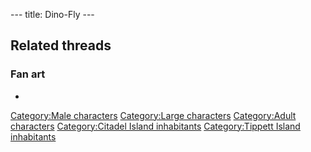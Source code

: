 ---
title: Dino-Fly
---

{{Character|
Name=Dino-Fly|
Image=DVDINO.jpg|
Race=Dino-Fly|
Gender=Male|
Size=Large|
Age=Adult}}

==Related threads==
===Fan art===
* {{thread|id=6222|title=For those interested to see what a cell-shaded LBA would look like}}

{{Stub}}

[[Category:Male characters]]
[[Category:Large characters]]
[[Category:Adult characters]]
[[Category:Citadel Island inhabitants]]
[[Category:Tippett Island inhabitants]]